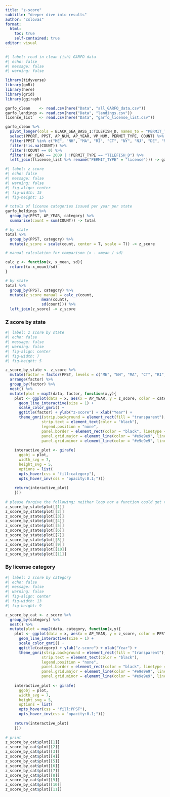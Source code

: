 ```yaml
---
title: "z-score"
subtitle: "deeper dive into results"
author: "cslovas"
format: 
  html:
    toc: true
    self-contained: true
editor: visual
---
```


```r
#| label: read in clean (ish) GARFO data
#| echo: false
#| message: false
#| warning: false

library(tidyverse)
library(gmRi)
library(here)
library(grid)
library(ggiraph)

garfo_clean    <- read.csv(here("Data", "all_GARFO_data.csv"))
garfo_landings <- read.csv(here("Data", "landings.csv"))
license_list   <- read.csv(here("Data", "garfo_license_list.csv"))

garfo_clean %>%
  pivot_longer(cols = BLACK_SEA_BASS_1:TILEFISH_D, names_to = "PERMIT_TYPE", values_to = "COUNT") %>%
  select(PPORT, PPST, AP_NUM, AP_YEAR, VP_NUM, PERMIT_TYPE, COUNT) %>%
  filter(PPST %in% c("ME", "NH", "MA", "RI", "CT", "NY", "NJ", "DE", "MD", "VA", "NC")) %>%
  filter(!is.na(COUNT)) %>%
  filter(!COUNT == 0) %>%
  filter(!AP_YEAR == 2009 | !PERMIT_TYPE == "TILEFISH_D") %>%
  left_join((license_list %>% rename("PERMIT_TYPE" = "license"))) -> garfo_holdings
```

```r
#| label: z score
#| echo: false
#| message: false
#| warning: false
#| fig-align: center
#| fig-width: 15
#| fig-height: 15

# totals of license categories issued per year per state
garfo_holdings %>%
  group_by(PPST, AP_YEAR, category) %>%
  summarise(count = sum(COUNT)) -> total 

# by state
total %>% 
  group_by(PPST, category) %>% 
  mutate(z_score = scale(count, center = T, scale = T)) -> z_score 

# manual calculation for comparison (x - xmean / sd)

calc_z <- function(x, x_mean, sd){
  return((x-x_mean)/sd)
}

# by state
total %>%
  group_by(PPST, category) %>%
  mutate(z_score_manual = calc_z(count,
                mean(count),
                sd(count))) %>% 
  left_join(z_score) -> z_score

```

### Z score by state

```r
#| label: z score by state 
#| echo: false
#| message: false
#| warning: false
#| fig-align: center
#| fig-width: 7
#| fig-height: 5

z_score_by_state <- z_score %>% 
  mutate(factor = factor(PPST, levels = c("ME", "NH", "MA", "CT", "RI", "NY", "NJ", "DE", "MD", "VA", "NC"))) %>%
  arrange(factor) %>% 
  group_by(factor) %>% 
  nest() %>% 
  mutate(plot = map2(data, factor, function(x,y){
    plot <- ggplot(data = x, aes(x = AP_YEAR, y = z_score, color = category, fill = category, tooltip =         category, data_id = category)) +
      geom_line_interactive(size = 1) +
      scale_color_gmri() +
      ggtitle(factor) + ylab("z-score") + xlab("Year") +
      theme_gmri(strip.background = element_rect(fill = "transparent"),
                strip.text = element_text(color = "black"),
                legend.position = "none",
                panel.border = element_rect(color = "black", linetype = 1),
                panel.grid.major = element_line(color = "#e9e9e9", linetype = 1),
                panel.grid.minor = element_line(color = "#e9e9e9", linetype = 1))
    
    interactive_plot <- girafe(
      ggobj = plot,
      width_svg = 7,
      height_svg = 5,
      options = list(
      opts_hover(css = "fill:category"),
      opts_hover_inv(css = "opacity:0.1;")))
    
    return(interactive_plot)
    }))
 
# please forgive the following; neither loop nor a function could get these damn things to print
z_score_by_state$plot[[1]]
z_score_by_state$plot[[2]]
z_score_by_state$plot[[3]]
z_score_by_state$plot[[4]]
z_score_by_state$plot[[5]]
z_score_by_state$plot[[6]]
z_score_by_state$plot[[7]]
z_score_by_state$plot[[8]]
z_score_by_state$plot[[9]]
z_score_by_state$plot[[10]]
z_score_by_state$plot[[11]]

```

### By license category

```r
#| label: z score by category
#| echo: false
#| message: false
#| warning: false
#| fig-align: center
#| fig-width: 13
#| fig-height: 9

z_score_by_cat <- z_score %>% 
  group_by(category) %>% 
  nest() %>% 
  mutate(plot = map2(data, category, function(x,y){
    plot <- ggplot(data = x, aes(x = AP_YEAR, y = z_score, color = PPST, tooltip = PPST, data_id = PPST)) +
      geom_line_interactive(size = 1) +
      scale_color_gmri() +
      ggtitle(category) + ylab("z-score") + xlab("Year") +
      theme_gmri(strip.background = element_rect(fill = "transparent"),
                strip.text = element_text(color = "black"),
                legend.position = "none",
                panel.border = element_rect(color = "black", linetype = 1),
                panel.grid.major = element_line(color = "#e9e9e9", linetype = 1),
                panel.grid.minor = element_line(color = "#e9e9e9", linetype = 1))
    
    interactive_plot <- girafe(
      ggobj = plot,
      width_svg = 7,
      height_svg = 5,
      options = list(
      opts_hover(css = "fill:PPST"),
      opts_hover_inv(css = "opacity:0.1;")))
    
    return(interactive_plot)
    }))
 
# print
z_score_by_cat$plot[[1]]
z_score_by_cat$plot[[2]]
z_score_by_cat$plot[[3]]
z_score_by_cat$plot[[4]]
z_score_by_cat$plot[[5]]
z_score_by_cat$plot[[6]]
z_score_by_cat$plot[[7]]
z_score_by_cat$plot[[8]]
z_score_by_cat$plot[[9]]
z_score_by_cat$plot[[10]]
z_score_by_cat$plot[[11]]

```
